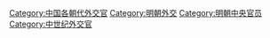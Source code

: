[[Category:中国各朝代外交官|Category:中国各朝代外交官]]
[[Category:明朝外交|Category:明朝外交]]
[[Category:明朝中央官员|Category:明朝中央官员]]
[[Category:中世纪外交官|Category:中世纪外交官]]